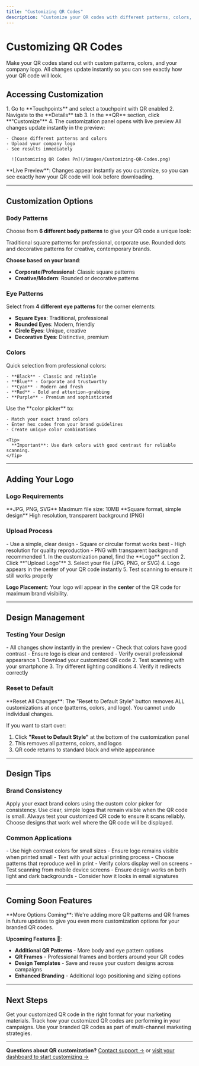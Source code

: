 ```yaml
---
title: "Customizing QR Codes"
description: "Customize your QR codes with different patterns, colors, and your company logo to create professional branded marketing assets."
---
```


# Customizing QR Codes

Make your QR codes stand out with custom patterns, colors, and your company logo. All changes update instantly so you can see exactly how your QR code will look.

## Accessing Customization

<Steps>
  <Step title="Open QR customization">
    1. Go to **Touchpoints** and select a touchpoint with QR enabled
    2. Navigate to the **Details** tab
    3. In the **QR** section, click **"Customize"**
    4. The customization panel opens with live preview
  </Step>
  <Step title="Make your changes">
    All changes update instantly in the preview:

    - Choose different patterns and colors
    - Upload your company logo
    - See results immediately

      ![Customizing QR Codes Pn](/images/Customizing-QR-Codes.png)
  </Step>
</Steps>

<Note>
  **Live Preview**: Changes appear instantly as you customize, so you can see exactly how your QR code will look before downloading.
</Note>

---

## Customization Options

### Body Patterns

Choose from **6 different body patterns** to give your QR code a unique look:

<CardGroup cols={2}>
  <Card title="Classic Patterns" icon="square" color="#10B981">
    Traditional square patterns for professional, corporate use.
  </Card>
  <Card title="Modern Patterns" icon="circle" color="#10B981">
    Rounded dots and decorative patterns for creative, contemporary brands.
  </Card>
</CardGroup>

**Choose based on your brand**:

- **Corporate/Professional**: Classic square patterns
- **Creative/Modern**: Rounded or decorative patterns

### Eye Patterns

Select from **4 different eye patterns** for the corner elements:

- **Square Eyes**: Traditional, professional
- **Rounded Eyes**: Modern, friendly
- **Circle Eyes**: Unique, creative
- **Decorative Eyes**: Distinctive, premium

### Colors

<AccordionGroup>
  <Accordion title="Preset colors">
    Quick selection from professional colors:

    - **Black** - Classic and reliable
    - **Blue** - Corporate and trustworthy
    - **Cyan** - Modern and fresh
    - **Red** - Bold and attention-grabbing
    - **Purple** - Premium and sophisticated
  </Accordion>
  <Accordion title="Custom colors">
    Use the **color picker** to:

    - Match your exact brand colors
    - Enter hex codes from your brand guidelines
    - Create unique color combinations

    <Tip>
      **Important**: Use dark colors with good contrast for reliable scanning.
    </Tip>
  </Accordion>
</AccordionGroup>

---

## Adding Your Logo

### Logo Requirements

<CardGroup cols={2}>
  <Card title="Supported Formats" icon="file" color="#7C3AED">
    **JPG, PNG, SVG**
    Maximum file size: 10MB
  </Card>
  <Card title="Best Practices" icon="lightbulb" color="#A855F7">
    **Square format, simple design**
    High resolution, transparent background (PNG)
  </Card>
</CardGroup>

### Upload Process

<Steps>
  <Step title="Prepare your logo">
    - Use a simple, clear design
    - Square or circular format works best
    - High resolution for quality reproduction
    - PNG with transparent background recommended
  </Step>
  <Step title="Upload and preview">
    1. In the customization panel, find the **Logo** section
    2. Click **"Upload Logo"**
    3. Select your file (JPG, PNG, or SVG)
    4. Logo appears in the center of your QR code instantly
    5. Test scanning to ensure it still works properly
  </Step>
</Steps>

**Logo Placement**: Your logo will appear in the **center** of the QR code for maximum brand visibility.

---

## Design Management

### Testing Your Design

<Steps>
  <Step title="Preview your design">
    - All changes show instantly in the preview
    - Check that colors have good contrast
    - Ensure logo is clear and centered
    - Verify overall professional appearance
  </Step>
  <Step title="Test functionality">
    1. Download your customized QR code
    2. Test scanning with your smartphone
    3. Try different lighting conditions
    4. Verify it redirects correctly
  </Step>
</Steps>

### Reset to Default

<Warning>
  **Reset All Changes**: The "Reset to Default Style" button removes ALL customizations at once (patterns, colors, and logo). You cannot undo individual changes.
</Warning>

If you want to start over:

1. Click **"Reset to Default Style"** at the bottom of the customization panel
2. This removes all patterns, colors, and logos
3. QR code returns to standard black and white appearance

---

## Design Tips

### Brand Consistency

<CardGroup cols={2}>
  <Card title="Use Brand Colors" icon="palette" color="#10B981">
    Apply your exact brand colors using the custom color picker for consistency.
  </Card>
  <Card title="Simple Logos Work Best" icon="award" color="#10B981">
    Use clear, simple logos that remain visible when the QR code is small.
  </Card>
  <Card title="Test Scanning" icon="mobile" color="#10B981">
    Always test your customized QR code to ensure it scans reliably.
  </Card>
  <Card title="Consider Context" icon="eye" color="#10B981">
    Choose designs that work well where the QR code will be displayed.
  </Card>
</CardGroup>

### Common Applications

<AccordionGroup>
  <Accordion title="Business cards and print materials">
    - Use high contrast colors for small sizes
    - Ensure logo remains visible when printed small
    - Test with your actual printing process
    - Choose patterns that reproduce well in print
  </Accordion>
  <Accordion title="Digital displays and social media">
    - Verify colors display well on screens
    - Test scanning from mobile device screens
    - Ensure design works on both light and dark backgrounds
    - Consider how it looks in email signatures
  </Accordion>
</AccordionGroup>

---

## Coming Soon Features

<Note>
  **More Options Coming**: We're adding more QR patterns and QR frames in future updates to give you even more customization options for your branded QR codes.
</Note>

**Upcoming Features** 🔄:

- **Additional QR Patterns** - More body and eye pattern options
- **QR Frames** - Professional frames and borders around your QR codes
- **Design Templates** - Save and reuse your custom designs across campaigns
- **Enhanced Branding** - Additional logo positioning and sizing options

---

## Next Steps

<CardGroup cols={2}>
  <Card title="Download Your QR Code" icon="download" color="#7C3AED" href="/qr-codes/downloading-qr-codes">
    Get your customized QR code in the right format for your marketing materials.
  </Card>
  <Card title="QR Code Analytics" icon="chart-line" color="#7C3AED" href="/analytics/overview">
    Track how your customized QR codes are performing in your campaigns.
  </Card>
  <Card title="Marketing Integration" icon="route" color="#A855F7" href="/touchpoints/multi-channel-routing">
    Use your branded QR codes as part of multi-channel marketing strategies.
  </Card>
</CardGroup>

---

**Questions about QR customization?** [Contact support →](mailto:support@li2.ai) or [visit your dashboard to start customizing →](https://app.li2.ai)